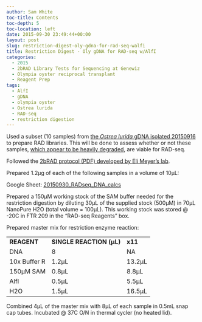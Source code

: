 ```yaml
---
author: Sam White
toc-title: Contents
toc-depth: 5
toc-location: left
date: 2015-09-30 23:49:44+00:00
layout: post
slug: restriction-digest-oly-gdna-for-rad-seq-walfi
title: Restriction Digest - Oly gDNA for RAD-seq w/AlfI
categories:
  - 2015
  - 2bRAD Library Tests for Sequencing at Genewiz
  - Olympia oyster reciprocal transplant
  - Reagent Prep
tags:
  - AlfI
  - gDNA
  - olympia oyster
  - Ostrea lurida
  - RAD-seq
  - restriction digestion
---
```


Used a subset (10 samples) from [the _Ostrea lurida_ gDNA isolated 20150916](https://robertslab.github.io/sams-notebook/posts/2015/2015-09-16-dna-isolation-olympia-oyster-whole-body/) to prepare RAD libraries. This will be done to assess whether or not these samples, [which appear to be heavily degraded](https://robertslab.github.io/sams-notebook/2015/09/17/agarose-gel-olympia-oyster-whole-body-gdna-integrity-check/), are viable for RAD-seq.

Followed the [2bRAD protocol (PDF) developed by Eli Meyer's lab](https://github.com/sr320/LabDocs/blob/master/protocols/External_Protocols/2bRAD_11Aug2015.pdf).

Prepared 1.2μg of each of the following samples in a volume of 10μL:

Google Sheet: [20150930_RADseq_DNA_calcs](https://docs.google.com/spreadsheets/d/1k8VtHUbHCHtXkKFj6296UqQK9wj3J5Q7lafTa7nRIv0/edit?usp=sharing)





Prepared a 150μM working stock of the SAM buffer needed for the restriction digestion by diluting 30μL of the supplied stock (500μM) in 70μL NanoPure H2O (total volume = 100μL). This working stock was stored @ -20C in FTR 209 in the "RAD-seq Reagents" box.

Prepared master mix for restriction enzyme reaction:

<table >
<tbody >
<tr >

<td >**REAGENT**
</td>

<td >**SINGLE REACTION (μL)**
</td>

<td >**x11**
</td>
</tr>
<tr >

<td >DNA
</td>

<td >8
</td>

<td >NA
</td>
</tr>
<tr >

<td >10x Buffer R
</td>

<td >1.2μL
</td>

<td >13.2μL
</td>
</tr>
<tr >

<td >150μM SAM
</td>

<td >0.8μL
</td>

<td >8.8μL
</td>
</tr>
<tr >

<td >AlfI
</td>

<td >0.5μL
</td>

<td >5.5μL
</td>
</tr>
<tr >

<td >H2O
</td>

<td >1.5μL
</td>

<td >16.5μL
</td>
</tr>
</tbody>
</table>



Combined 4μL of the master mix with 8μL of each sample in 0.5mL snap cap tubes. Incubated @ 37C O/N in thermal cycler (no heated lid).
